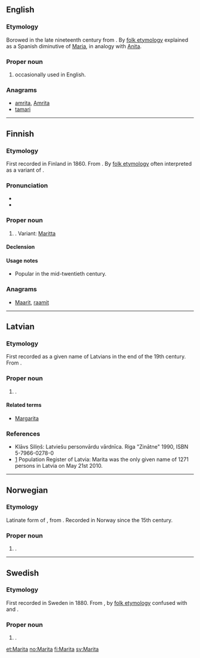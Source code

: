 ==English==

===Etymology===
Borowed in the late nineteenth century from {{etyl|no|en}} {{term|Marita|lang=no}}. By [[folk etymology]] explained as a Spanish diminutive of [[Maria]], in analogy with [[Anita]].

===Proper noun===
{{en-proper noun}}

# {{given name|female|from=Ancient Greek}} occasionally used in English.

===Anagrams===
* [[amrita#English|amrita]], [[Amrita#English|Amrita]]
* [[tamari#English|tamari]]

----

==Finnish==

===Etymology===
First recorded in Finland in 1860. From {{etyl|no|fi}} {{term|Marita|lang=no}}. By [[folk etymology]] often interpreted as a variant of {{term|Maria|lang=fi}}.

===Pronunciation===
* {{IPA|lang=fi|[ˈmɑritɑ]}}
* {{hyphenation|Ma|ri|ta}}

===Proper noun===
{{infl|fi|proper noun}}

# {{given name|female|lang=fi}}. Variant: [[Maritta]]

====Declension====
{{fi-decl-kala|Marit}}

====Usage notes====
* Popular in the mid-twentieth century.

===Anagrams===
* [[Maarit#Finnish|Maarit]], [[raamit#Finnish|raamit]]

----

==Latvian==

===Etymology===
First recorded as a given name of Latvians in the end of the 19th century. From {{etyl|no|lv}} {{term|Marita|lang=no}}.

===Proper noun===
{{infl|lv|proper noun|g=f}}

# {{given name|female|lang=lv}}.

====Related terms====
* [[Margarita]]

===References===
* Klāvs Siliņš: Latviešu personvārdu vārdnīca. Riga "Zinātne" 1990, ISBN 5-7966-0278-0
* [http://www.pmlp.gov.lv/lv/statistika/personvardu.html] Population Register of Latvia: Marita was the only given name of 1271 persons in Latvia on May 21st 2010.

----

==Norwegian==

===Etymology===
Latinate form of {{term|Marit|lang=no}}, from {{term|Margareta||[[Margaret]]|lang=no}}. Recorded in Norway since the 15th century.

===Proper noun===
{{infl|no|proper noun}}

# {{given name|female|lang=no}}.

----

==Swedish==

===Etymology===
First recorded in Sweden in 1880. From {{etyl|no|sv}} {{term|Marita|lang=no}}, by [[folk etymology]] confused with {{term|Maria|lang=sv}} and {{term|Marta|lang=sv}}.

===Proper noun===
{{infl|sv|proper noun}}

# {{given name|female|lang=sv}}.

[[et:Marita]]
[[no:Marita]]
[[fi:Marita]]
[[sv:Marita]]